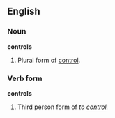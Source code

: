==English==

===Noun===
'''controls'''
# Plural form of [[control]].

===Verb form===
'''controls'''
# Third person form of ''to [[control]].''